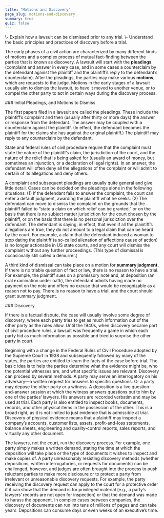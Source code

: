 ```yaml
---
title: "Motions and Discovery"
page_slug: motions-and-discovery
summary: true
quiz: false
---
```

<div className="content-chunk" data-subsection-id = "learning-objectives-46pt">
<Info title="LEARNING OBJECTIVES">\- Explain how a lawsuit can be dismissed prior to any trial.  
\- Understand the basic principles and practices of discovery before a trial.</Info>

The early phases of a civil action are characterized by many different kinds of motions and a complex process of mutual fact-finding between the parties that is known as discovery. A lawsuit will start with the **pleadings** (complaint and answer in every case, and in some cases a counterclaim by the defendant against the plaintiff and the plaintiff’s reply to the defendant’s counterclaim). After the pleadings, the parties may make various **motions**, which are requests to the judge. Motions in the early stages of a lawsuit usually aim to dismiss the lawsuit, to have it moved to another venue, or to compel the other party to act in certain ways during the discovery process.
</div>
<div className="content-chunk" data-subsection-id = "Initial-Pleadings-and-Motions-to-Dismiss-336t">
### Initial Pleadings, and Motions to Dismiss

  
The first papers filed in a lawsuit are called the pleadings. These include the plaintiff’s complaint and then (usually after thirty or more days) the answer or response from the defendant. The answer may be coupled with a counterclaim against the plaintiff. (In effect, the defendant becomes the plaintiff for the claims she has against the original plaintiff.) The plaintiff may reply to any counterclaim by the defendant.

State and federal rules of civil procedure require that the complaint must state the nature of the plaintiff’s claim, the jurisdiction of the court, and the nature of the relief that is being asked for (usually an award of money, but sometimes an injunction, or a declaration of legal rights). In an answer, the defendant will often deny all the allegations of the complaint or will admit to certain of its allegations and deny others.

A complaint and subsequent pleadings are usually quite general and give little detail. Cases can be decided on the pleadings alone in the following situations: (1) If the defendant fails to answer the complaint, the court can enter a default judgment, awarding the plaintiff what he seeks. (2) The defendant can move to dismiss the complaint on the grounds that the plaintiff failed to “state a claim on which relief can be granted,” or on the basis that there is no subject matter jurisdiction for the court chosen by the plaintiff, or on the basis that there is no personal jurisdiction over the defendant. The defendant is saying, in effect, that even if all the plaintiff’s allegations are true, they do not amount to a legal claim that can be heard by the court. For example, a claim that the defendant induced a woman to stop dating the plaintiff (a so-called alienation of affections cause of action) is no longer actionable in US state courts, and any court will dismiss the complaint without any further proceedings. (This type of dismissal is occasionally still called a demurrer.)

A third kind of dismissal can take place on a motion for **summary judgment.** If there is no triable question of fact or law, there is no reason to have a trial. For example, the plaintiff sues on a promissory note and, at deposition (an oral examination under oath), the defendant admits having made no payment on the note and offers no excuse that would be recognizable as a reason not to pay. There is no reason to have a trial, and the court should grant summary judgment.
</div>
<div className="content-chunk" data-subsection-id = "Discovery-337t">
### Discovery

  
If there is a factual dispute, the case will usually involve some degree of discovery, where each party tries to get as much information out of the other party as the rules allow. Until the 1940s, when discovery became part of civil procedure rules, a lawsuit was frequently a game in which each party hid as much information as possible and tried to surprise the other party in court.

Beginning with a change in the Federal Rules of Civil Procedure adopted by the Supreme Court in 1938 and subsequently followed by many of the states, the parties are entitled to learn the facts of the case before trial. The basic idea is to help the parties determine what the evidence might be, who the potential witnesses are, and what specific issues are relevant. Discovery can proceed by several methods. A party may serve an interrogatory on his adversary—a written request for answers to specific questions. Or a party may depose the other party or a witness. A deposition is a live question-and-answer session at which the witness answers questions put to him by one of the parties’ lawyers. His answers are recorded verbatim and may be used at trial. Each party is also entitled to inspect books, documents, records, and other physical items in the possession of the other. This is a broad right, as it is not limited to just evidence that is admissible at trial. Discovery of physical evidence means that a plaintiff may inspect a company’s accounts, customer lists, assets, profit-and-loss statements, balance sheets, engineering and quality-control reports, sales reports, and virtually any other document.

The lawyers, not the court, run the discovery process. For example, one party simply makes a written demand, stating the time at which the deposition will take place or the type of documents it wishes to inspect and make copies of. A party unreasonably resisting discovery methods (whether depositions, written interrogatories, or requests for documents) can be challenged, however, and judges are often brought into the process to push reluctant parties to make more disclosure or to protect a party from irrelevant or unreasonable discovery requests. For example, the party receiving the discovery request can apply to the court for a protective order if it can show that the demand is for privileged material (e.g., a party’s lawyers’ records are not open for inspection) or that the demand was made to harass the opponent. In complex cases between companies, the discovery of documents can run into tens of millions of pages and can take years. Depositions can consume days or even weeks of an executive’s time.
</div>

